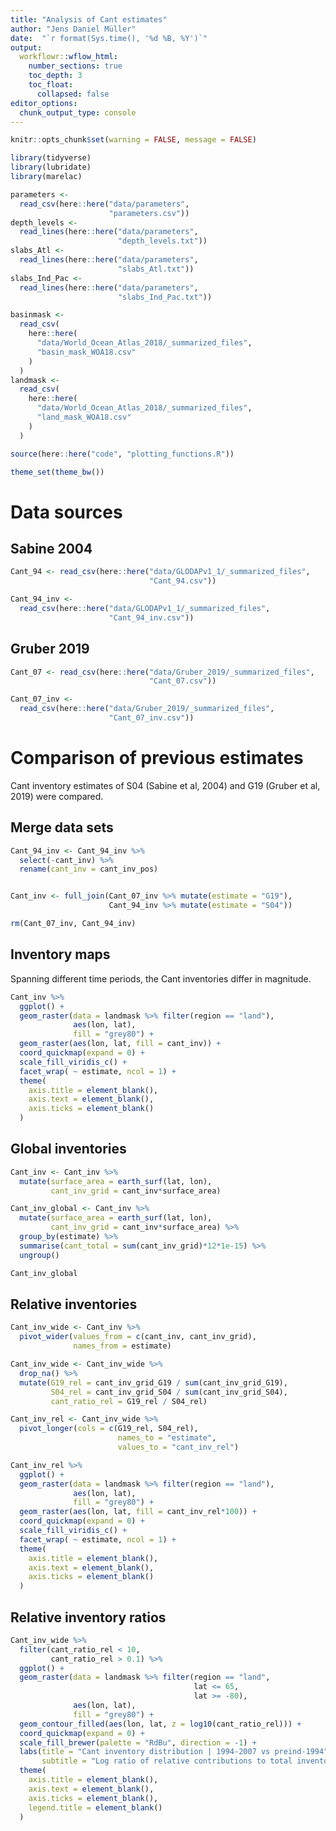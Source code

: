 ```yaml
---
title: "Analysis of Cant estimates"
author: "Jens Daniel Müller"
date:  "`r format(Sys.time(), '%d %B, %Y')`"
output: 
  workflowr::wflow_html:
    number_sections: true
    toc_depth: 3
    toc_float:
      collapsed: false
editor_options:
  chunk_output_type: console
---
```


```r
knitr::opts_chunk$set(warning = FALSE, message = FALSE)
```

```r
library(tidyverse)
library(lubridate)
library(marelac)
```


```r
parameters <-
  read_csv(here::here("data/parameters",
                      "parameters.csv"))
depth_levels <-
  read_lines(here::here("data/parameters",
                        "depth_levels.txt"))
slabs_Atl <-
  read_lines(here::here("data/parameters",
                        "slabs_Atl.txt"))
slabs_Ind_Pac <-
  read_lines(here::here("data/parameters",
                        "slabs_Ind_Pac.txt"))
```

```r
basinmask <-
  read_csv(
    here::here(
      "data/World_Ocean_Atlas_2018/_summarized_files",
      "basin_mask_WOA18.csv"
    )
  )
landmask <-
  read_csv(
    here::here(
      "data/World_Ocean_Atlas_2018/_summarized_files",
      "land_mask_WOA18.csv"
    )
  )
```

```r
source(here::here("code", "plotting_functions.R"))
```

```r
theme_set(theme_bw())
```

# Data sources

## Sabine 2004

```r

Cant_94 <- read_csv(here::here("data/GLODAPv1_1/_summarized_files",
                               "Cant_94.csv"))

Cant_94_inv <-
  read_csv(here::here("data/GLODAPv1_1/_summarized_files",
                      "Cant_94_inv.csv"))


```

## Gruber 2019

```r

Cant_07 <- read_csv(here::here("data/Gruber_2019/_summarized_files",
                               "Cant_07.csv"))

Cant_07_inv <-
  read_csv(here::here("data/Gruber_2019/_summarized_files",
                      "Cant_07_inv.csv"))

```

# Comparison of previous estimates

Cant inventory estimates of S04 (Sabine et al, 2004) and G19 (Gruber et al, 2019) were compared.

## Merge data sets

```r

Cant_94_inv <- Cant_94_inv %>% 
  select(-cant_inv) %>% 
  rename(cant_inv = cant_inv_pos)


Cant_inv <- full_join(Cant_07_inv %>% mutate(estimate = "G19"),
                      Cant_94_inv %>% mutate(estimate = "S04"))

rm(Cant_07_inv, Cant_94_inv)

```

## Inventory maps

Spanning different time periods, the Cant inventories differ in magnitude.

```r
 
Cant_inv %>%
  ggplot() +
  geom_raster(data = landmask %>% filter(region == "land"),
              aes(lon, lat),
              fill = "grey80") +
  geom_raster(aes(lon, lat, fill = cant_inv)) +
  coord_quickmap(expand = 0) +
  scale_fill_viridis_c() +
  facet_wrap( ~ estimate, ncol = 1) +
  theme(
    axis.title = element_blank(),
    axis.text = element_blank(),
    axis.ticks = element_blank()
  )

```

## Global inventories

```r

Cant_inv <- Cant_inv %>% 
  mutate(surface_area = earth_surf(lat, lon),
         cant_inv_grid = cant_inv*surface_area)

Cant_inv_global <- Cant_inv %>% 
  mutate(surface_area = earth_surf(lat, lon),
         cant_inv_grid = cant_inv*surface_area) %>% 
  group_by(estimate) %>% 
  summarise(cant_total = sum(cant_inv_grid)*12*1e-15) %>% 
  ungroup()

Cant_inv_global

```


## Relative inventories

```r

Cant_inv_wide <- Cant_inv %>%
  pivot_wider(values_from = c(cant_inv, cant_inv_grid),
              names_from = estimate)

Cant_inv_wide <- Cant_inv_wide %>% 
  drop_na() %>% 
  mutate(G19_rel = cant_inv_grid_G19 / sum(cant_inv_grid_G19),
         S04_rel = cant_inv_grid_S04 / sum(cant_inv_grid_S04),
         cant_ratio_rel = G19_rel / S04_rel)

Cant_inv_rel <- Cant_inv_wide %>% 
  pivot_longer(cols = c(G19_rel, S04_rel),
                        names_to = "estimate",
                        values_to = "cant_inv_rel")

```



```r

Cant_inv_rel %>%
  ggplot() +
  geom_raster(data = landmask %>% filter(region == "land"),
              aes(lon, lat),
              fill = "grey80") +
  geom_raster(aes(lon, lat, fill = cant_inv_rel*100)) +
  coord_quickmap(expand = 0) +
  scale_fill_viridis_c() +
  facet_wrap( ~ estimate, ncol = 1) +
  theme(
    axis.title = element_blank(),
    axis.text = element_blank(),
    axis.ticks = element_blank()
  )

```

## Relative inventory ratios

```r

Cant_inv_wide %>%
  filter(cant_ratio_rel < 10,
         cant_ratio_rel > 0.1) %>% 
  ggplot() +
  geom_raster(data = landmask %>% filter(region == "land",
                                         lat <= 65,
                                         lat >= -80),
              aes(lon, lat),
              fill = "grey80") +
  geom_contour_filled(aes(lon, lat, z = log10(cant_ratio_rel))) +
  coord_quickmap(expand = 0) +
  scale_fill_brewer(palette = "RdBu", direction = -1) +
  labs(title = "Cant inventory distribution | 1994-2007 vs preind-1994",
       subtitle = "Log ratio of relative contributions to total inventory") +
  theme(
    axis.title = element_blank(),
    axis.text = element_blank(),
    axis.ticks = element_blank(),
    legend.title = element_blank()
  )

```

